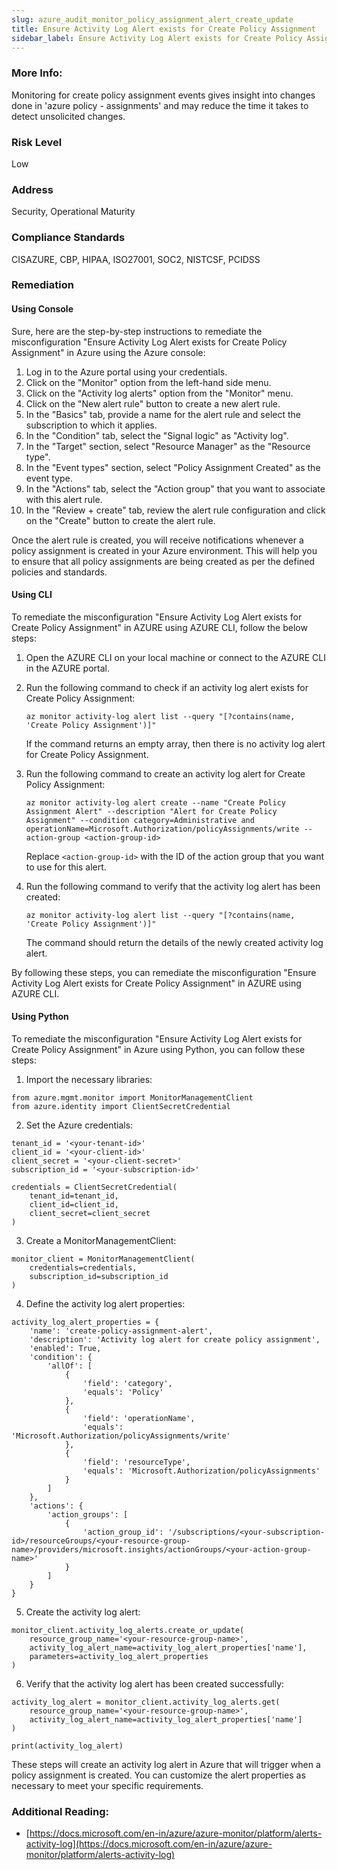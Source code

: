 ```yaml
---
slug: azure_audit_monitor_policy_assignment_alert_create_update
title: Ensure Activity Log Alert exists for Create Policy Assignment
sidebar_label: Ensure Activity Log Alert exists for Create Policy Assignment
---
```


### More Info:

Monitoring for create policy assignment events gives insight into changes done in 'azure policy - assignments' and may reduce the time it takes to detect unsolicited changes.

### Risk Level

Low

### Address

Security, Operational Maturity

### Compliance Standards

CISAZURE, CBP, HIPAA, ISO27001, SOC2, NISTCSF, PCIDSS

### Remediation

#### Using Console

Sure, here are the step-by-step instructions to remediate the misconfiguration "Ensure Activity Log Alert exists for Create Policy Assignment" in Azure using the Azure console:

1. Log in to the Azure portal using your credentials.
2. Click on the "Monitor" option from the left-hand side menu.
3. Click on the "Activity log alerts" option from the "Monitor" menu.
4. Click on the "New alert rule" button to create a new alert rule.
5. In the "Basics" tab, provide a name for the alert rule and select the subscription to which it applies.
6. In the "Condition" tab, select the "Signal logic" as "Activity log".
7. In the "Target" section, select "Resource Manager" as the "Resource type".
8. In the "Event types" section, select "Policy Assignment Created" as the event type.
9. In the "Actions" tab, select the "Action group" that you want to associate with this alert rule.
10. In the "Review + create" tab, review the alert rule configuration and click on the "Create" button to create the alert rule.

Once the alert rule is created, you will receive notifications whenever a policy assignment is created in your Azure environment. This will help you to ensure that all policy assignments are being created as per the defined policies and standards.

#### Using CLI

To remediate the misconfiguration "Ensure Activity Log Alert exists for Create Policy Assignment" in AZURE using AZURE CLI, follow the below steps:

1. Open the AZURE CLI on your local machine or connect to the AZURE CLI in the AZURE portal.

2. Run the following command to check if an activity log alert exists for Create Policy Assignment:

   ```
   az monitor activity-log alert list --query "[?contains(name, 'Create Policy Assignment')]"
   ```

   If the command returns an empty array, then there is no activity log alert for Create Policy Assignment.

3. Run the following command to create an activity log alert for Create Policy Assignment:

   ```
   az monitor activity-log alert create --name "Create Policy Assignment Alert" --description "Alert for Create Policy Assignment" --condition category=Administrative and operationName=Microsoft.Authorization/policyAssignments/write --action-group <action-group-id>
   ```

   Replace `<action-group-id>` with the ID of the action group that you want to use for this alert.

4. Run the following command to verify that the activity log alert has been created:

   ```
   az monitor activity-log alert list --query "[?contains(name, 'Create Policy Assignment')]"
   ```

   The command should return the details of the newly created activity log alert.

By following these steps, you can remediate the misconfiguration "Ensure Activity Log Alert exists for Create Policy Assignment" in AZURE using AZURE CLI.

#### Using Python

To remediate the misconfiguration "Ensure Activity Log Alert exists for Create Policy Assignment" in Azure using Python, you can follow these steps:

1. Import the necessary libraries:

```
from azure.mgmt.monitor import MonitorManagementClient
from azure.identity import ClientSecretCredential
```

2. Set the Azure credentials:

```
tenant_id = '<your-tenant-id>'
client_id = '<your-client-id>'
client_secret = '<your-client-secret>'
subscription_id = '<your-subscription-id>'

credentials = ClientSecretCredential(
    tenant_id=tenant_id,
    client_id=client_id,
    client_secret=client_secret
)
```

3. Create a MonitorManagementClient:

```
monitor_client = MonitorManagementClient(
    credentials=credentials,
    subscription_id=subscription_id
)
```

4. Define the activity log alert properties:

```
activity_log_alert_properties = {
    'name': 'create-policy-assignment-alert',
    'description': 'Activity log alert for create policy assignment',
    'enabled': True,
    'condition': {
        'allOf': [
            {
                'field': 'category',
                'equals': 'Policy'
            },
            {
                'field': 'operationName',
                'equals': 'Microsoft.Authorization/policyAssignments/write'
            },
            {
                'field': 'resourceType',
                'equals': 'Microsoft.Authorization/policyAssignments'
            }
        ]
    },
    'actions': {
        'action_groups': [
            {
                'action_group_id': '/subscriptions/<your-subscription-id>/resourceGroups/<your-resource-group-name>/providers/microsoft.insights/actionGroups/<your-action-group-name>'
            }
        ]
    }
}
```

5. Create the activity log alert:

```
monitor_client.activity_log_alerts.create_or_update(
    resource_group_name='<your-resource-group-name>',
    activity_log_alert_name=activity_log_alert_properties['name'],
    parameters=activity_log_alert_properties
)
```

6. Verify that the activity log alert has been created successfully:

```
activity_log_alert = monitor_client.activity_log_alerts.get(
    resource_group_name='<your-resource-group-name>',
    activity_log_alert_name=activity_log_alert_properties['name']
)

print(activity_log_alert)
```

These steps will create an activity log alert in Azure that will trigger when a policy assignment is created. You can customize the alert properties as necessary to meet your specific requirements.


### Additional Reading:

- [https://docs.microsoft.com/en-in/azure/azure-monitor/platform/alerts-activity-log](https://docs.microsoft.com/en-in/azure/azure-monitor/platform/alerts-activity-log) 

